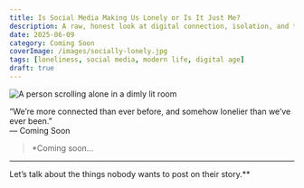```yaml
---
title: Is Social Media Making Us Lonely or Is It Just Me?
description: A raw, honest look at digital connection, isolation, and the awkwardness in between.
date: 2025-06-09
category: Coming Soon
coverImage: /images/socially-lonely.jpg
tags: [loneliness, social media, modern life, digital age]
draft: true
---
```



<Image
  src="/images/social-lonely.jpg"
  alt="A person scrolling alone in a dimly lit room"
  width={900}
  height={400}
  className="rounded-xl my-6 mx-auto shadow-lg"
/>

<Quote>
  “We’re more connected than ever before, and somehow lonelier than we’ve ever been.”  
  <br /><span style={{ fontSize: '1rem', color: '#888' }}>— Coming Soon</span>
</Quote>



> *Coming soon...

---


Let’s talk about the things nobody wants to post on their story.**

